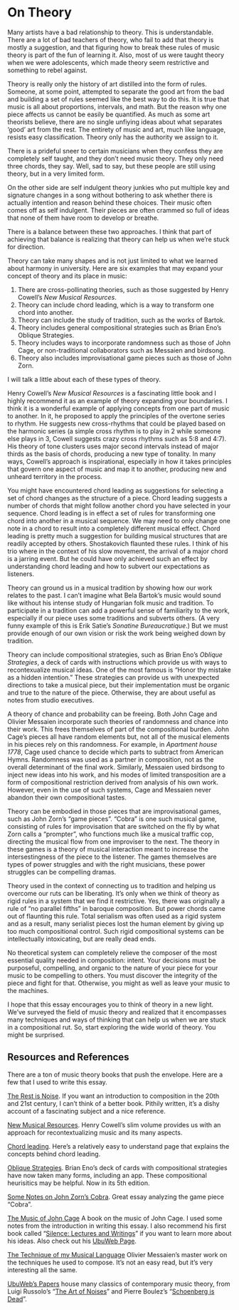 # On Theory

Many artists have a bad relationship to theory. This is understandable. There are a lot of bad teachers of theory, who fail to add that theory is mostly a suggestion, and that figuring how to break these rules of music theory is part of the fun of learning it. Also, most of us were taught theory when we were adolescents, which made theory seem restrictive and something to rebel against.

Theory is really only the history of art distilled into the form of rules. Someone, at some point, attempted to separate the good art from the bad and building a set of rules seemed like the best way to do this. It is true that music is all about proportions, intervals, and math. But the reason why one piece affects us cannot be easily be quantified. As much as some art theorists believe, there are no single unfiying ideas about what separates 'good' art from the rest. The entirety of music and art, much like language, resists easy classification. Theory only has the authority we assign to it. 

There is a prideful sneer to certain musicians when they confess they are completely self taught, and they don't need music theory. They only need three chords, they say. Well, sad to say, but these people are still using theory, but in a very limited form. 

On the other side are self indulgent theory junkies who put multiple key and signature changes in a song without bothering to ask whether there is actually intention and reason behind these choices. Their music often comes off as self indulgent. Their pieces are often crammed so full of ideas that none of them have room to develop or breathe. 

There is a balance between these two approaches. I think that part of achieving that balance is realizing that theory can help us when we're stuck for direction. 

Theory can take many shapes and is not just limited to what we learned about harmony in university. Here are six examples that may expand your concept of theory and its place in music: 

1. There are cross-pollinating theories, such as those suggested by Henry Cowell's *New Musical Resources*. 
2. Theory can include chord leading, which is a way to transform one chord into another. 
3. Theory can include the study of tradition, such as the works of Bartok. 
4. Theory includes general compositional strategies such as Brian Eno's Oblique Strategies.
5. Theory includes ways to incorporate randomness such as those of John Cage, or non-traditional collaborators such as Messaien and birdsong.
6. Theory also includes improvisational game pieces such as those of John Zorn. 

I will talk a little about each of these types of theory.

Henry Cowell's *New Musical Resources* is a fascinating little book and I highly recommend it as an example of theory expanding your boundaries. I think it is a wonderful example of applying concepts from one part of music to another. In it, he proposed to apply the principles of the overtone series to rhythm. He suggests new cross-rhythms that could be played based on the harmonic series (a simple cross rhythm is to play in 2 while someone else plays in 3, Cowell suggests crazy cross rhythms such as 5:8 and 4:7). His theory of tone clusters uses major second intervals instead of major thirds as the basis of chords, producing a new type of tonality. In many ways, Cowell's approach is inspirational, especially in how it takes principles that govern one aspect of music and map it to another, producing new and unheard territory in the process.

You might have encountered chord leading as suggestions for selecting a set of chord changes as the structure of a piece. Chord leading suggests a number of chords that might follow another chord you have selected in your sequence. Chord leading is in effect a set of rules for transforming one chord into another in a musical sequence. We may need to only change one note in a chord to result into a completely different musical effect. Chord leading is pretty much a suggestion for building musical structures that are readily accepted by others. Shostakovich flaunted these rules. I think of his trio where in the context of his slow movement, the arrival of a major chord is a jarring event. But he could have only achieved such an effect by understanding chord leading and how to subvert our expectations as listeners.

Theory can ground us in a musical tradition by showing how our work relates to the past. I can't imagine what Bela Bartok's music would sound like without his intense study of Hungarian folk music and tradition. To participate in a tradition can add a powerful sense of familiarity to the work, especially if our piece uses some traditions and subverts others. (A very funny example of this is Erik Satie's *Sonatine Bureaucratique*.) But we must provide enough of our own vision or risk the work being weighed down by tradition.

Theory can include compositional strategies, such as Brian Eno's *Oblique Strategies*, a deck of cards with instructions which provide us with ways to recontexualize musical ideas. One of the most famous is "Honor thy mistake as a hidden intention." These strategies can provide us with unexpected directions to take a musical piece, but their implementation must be organic and true to the nature of the piece. Otherwise, they are about useful as notes from studio executives.

A theory of chance and probability can be freeing. Both John Cage and Olivier Messaien incorporate such theories of randomness and chance into their work. This frees themselves of part of the compositional burden. John Cage's pieces all have random elements but, not all of the musical elements in his pieces rely on this randomness. For example, in *Apartment house 1778*, Cage used chance to decide which parts to subtract from American Hymns. Randomness was used as a partner in composition, not as the overall determinant of the final work. Similarly, Messaien used birdsong to inject new ideas into his work, and his modes of limited transposition are a form of compositional restriction derived from analysis of his own work. However, even in the use of such systems, Cage and Messaien never abandon their own compositional tastes.

Theory can be embodied in those pieces that are improvisational games, such as John Zorn's "game pieces". "Cobra" is one such musical game, consisting of rules for improvisation that are switched on the fly by what Zorn calls a "prompter", who functions much like a musical traffic cop, directing the musical flow from one improviser to the next. The theory in these games is a theory of musical interaction meant to increase the intersestingness of the piece to the listener. The games themselves are types of power struggles and with the right musicians, these power struggles can be compelling dramas.

Theory used in the context of connecting us to tradition and helping us overcome our ruts can be liberating. It's only when we think of theory as rigid rules in a system that we find it restrictive. Yes, there was originally a rule of "no parallel fifths" in baroque composition. But power chords came out of flaunting this rule. Total serialism was often used as a rigid system and as a result, many serialist pieces lost the human element by giving up too much compositional control. Such rigid compositional systems can be intellectually intoxicating, but are really dead ends. 

No theoretical system can completely relieve the composer of the most essential quality needed in composition: intent. Your decisions must be purposeful, compelling, and organic to the nature of your piece for your music to be compelling to others. You must discover the integrity of the piece and fight for that. Otherwise, you might as well as leave your music to the machines.

I hope that this essay encourages you to think of theory in a new light. We've surveyed the field of music theory and realized that it encompasses many techniques and ways of thinking that can help us when we are stuck in a compositional rut. So, start exploring the wide world of theory. You might be surprised.

## Resources and References

There are a ton of music theory books that push the envelope. Here are a few that I used to write this essay.

[The Rest is Noise](http://www.therestisnoise.com). If you want an introduction to composition in the 20th and 21st century, I can't think of a better book. Pithily written, it's a dishy account of a fascinating subject and a nice reference.

[New Musical Resources](http://zztt.org/lmc2_files/Cowell_New_Musical_Resources.pdf). Henry Cowell's slim volume provides us with an approach for recontextualizing music and its many aspects. 

[Chord leading](http://www.musicarrangerspage.com/4606/chords-under-a-melody-chord-leading/). Here's a relatively easy to understand page that explains the concepts behind chord leading.

[Oblique Strategies](http://www.rtqe.net/ObliqueStrategies/). Brian Eno's deck of cards with compositional strategies have now taken many forms, including an app. These compositional heurisitics may be helpful. Now in its 5th edition.

[Some Notes on John Zorn's Cobra](https://www2.ak.tu-berlin.de/~gastprof/collins/experimental-music/Zorn/americanmusic.28.1.0044.pdf). Great essay analyzing the game piece "Cobra".

[The Music of John Cage](http://rosewhitemusic.com/piano/writings/introduction-music-john-cage/) A book on the music of John Cage. I used some notes from the introduction in writing this essay. I also recommend his first book called "[Silence: Lectures and Writings](https://en.wikipedia.org/wiki/Silence:_Lectures_and_Writings)" if you want to learn more about his ideas. Also check out his [UbuWeb Page](http://www.ubu.com/sound/cage.html).

[The Technique of my Musical Language](http://monoskop.org/images/5/50/Messiaen_Olivier_The_Technique_of_My_Musical_Language.pdf) Olivier Messaien's master work on the techniques he used to compose. It's not an easy read, but it's very interesting all the same.

[UbuWeb's Papers](http://www.ubu.com/papers/) house many classics of contemporary music theory, from Luigi Russolo's "[The Art of Noises](http://www.ubu.com/papers/russolo.html)" and Pierre Boulez's "[Schoenberg is Dead](http://www.ubu.com/papers/Boulez-Schoenberg+Is+Dead.pdf)".

